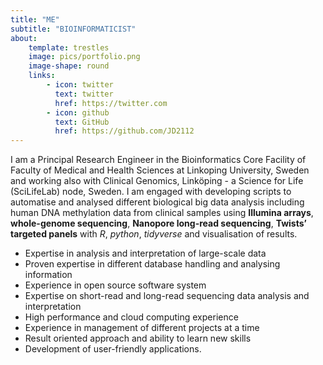 ```yaml
---
title: "ME"
subtitle: "BIOINFORMATICIST"
about:
    template: trestles
    image: pics/portfolio.png
    image-shape: round
    links: 
        - icon: twitter
          text: twitter
          href: https://twitter.com
        - icon: github
          text: GitHub
          href: https://github.com/JD2112
---
```


I am a Principal Research Engineer in the Bioinformatics Core Facility of Faculty of Medical and Health Sciences at Linkoping University, Sweden and working also with Clinical Genomics, Linköping - a Science for Life (SciLifeLab) node, Sweden. I am engaged with developing scripts to automatise and analysed different biological big data analysis including human DNA methylation data from clinical samples using **Illumina arrays**, **whole-genome sequencing**, **Nanopore long-read sequencing**, **Twists’ targeted panels** with *R*, *python*, *tidyverse* and visualisation of results. \


 - Expertise in analysis and interpretation of large-scale data \
 - Proven expertise in different database handling and analysing information \
 - Experience in open source software system \
 - Expertise on short-read and long-read sequencing data analysis and interpretation \
 - High performance and cloud computing experience \
 - Experience in management of different projects at a time \
 - Result oriented approach and ability to learn new skills \
 - Development of user-friendly applications.
